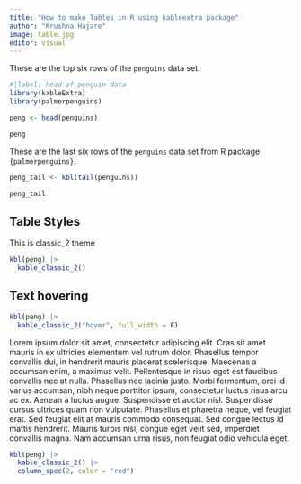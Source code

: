 ---
title: "How to make Tables in R using kableextra package"
author: "Krushna Hajare"
image: table.jpg
editor: visual
---

These are the top six rows of the `penguins` data set.

```{r}
#|label: head of penguin data 
library(kableExtra)
library(palmerpenguins)

peng <- head(penguins)

peng
```

These are the last six rows of the `penguins` data set from R package `{palmerpenguins}`.

```{r}

peng_tail <- kbl(tail(penguins))

peng_tail
```

## Table Styles
This is classic_2 theme 
```{r}
kbl(peng) |>
  kable_classic_2()

```

## Text hovering
```{r}
kbl(peng) |>
  kable_classic_2("hover", full_width = F)
```


Lorem ipsum dolor sit amet, consectetur adipiscing elit. Cras sit amet mauris in ex ultricies elementum vel rutrum dolor. Phasellus tempor convallis dui, in hendrerit mauris placerat scelerisque. Maecenas a accumsan enim, a maximus velit. Pellentesque in risus eget est faucibus convallis nec at nulla. Phasellus nec lacinia justo. Morbi fermentum, orci id varius accumsan, nibh neque porttitor ipsum, consectetur luctus risus arcu ac ex. Aenean a luctus augue. Suspendisse et auctor nisl. Suspendisse cursus ultrices quam non vulputate. Phasellus et pharetra neque, vel feugiat erat. Sed feugiat elit at mauris commodo consequat. Sed congue lectus id mattis hendrerit. Mauris turpis nisl, congue eget velit sed, imperdiet convallis magna. Nam accumsan urna risus, non feugiat odio vehicula eget.
```{r}
kbl(peng) |>
  kable_classic_2() |> 
  column_spec(2, color = "red")
```



